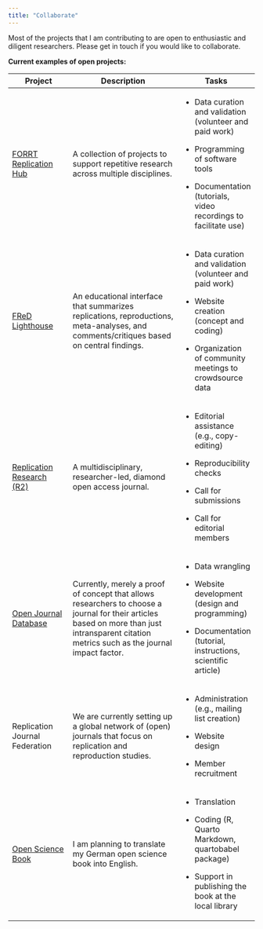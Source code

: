 ```yaml
---
title: "Collaborate"
---
```


Most of the projects that I am contributing to are open to enthusiastic and diligent researchers. Please get in touch if you would like to collaborate.

**Current examples of open projects:**

+--------------------------------------------------------------------------------------------------------+-----------------------------------------------------------------------------------------------------------------------------------------------------------------------------------------------+-------------------------------------------------------------------+
| Project                                                                                                | Description                                                                                                                                                                                   | Tasks                                                             |
+========================================================================================================+===============================================================================================================================================================================================+===================================================================+
| [FORRT Replication Hub](https://forrt.org/replication-hub/)                                            | A collection of projects to support repetitive research across multiple disciplines.                                                                                                          | -   Data curation and validation (volunteer and paid work)        |
|                                                                                                        |                                                                                                                                                                                               |                                                                   |
|                                                                                                        |                                                                                                                                                                                               | -   Programming of software tools                                 |
|                                                                                                        |                                                                                                                                                                                               |                                                                   |
|                                                                                                        |                                                                                                                                                                                               | -   Documentation (tutorials, video recordings to facilitate use) |
+--------------------------------------------------------------------------------------------------------+-----------------------------------------------------------------------------------------------------------------------------------------------------------------------------------------------+-------------------------------------------------------------------+
| [FReD Lighthouse](https://forrt.org/reversals/)                                                        | An educational interface that summarizes replications, reproductions, meta-analyses, and comments/critiques based on central findings.                                                        | -   Data curation and validation (volunteer and paid work)        |
|                                                                                                        |                                                                                                                                                                                               |                                                                   |
|                                                                                                        |                                                                                                                                                                                               | -   Website creation (concept and coding)                         |
|                                                                                                        |                                                                                                                                                                                               |                                                                   |
|                                                                                                        |                                                                                                                                                                                               | -   Organization of community meetings to crowdsource data        |
+--------------------------------------------------------------------------------------------------------+-----------------------------------------------------------------------------------------------------------------------------------------------------------------------------------------------+-------------------------------------------------------------------+
| [Replication Research (R2)](https://www.uni-muenster.de/Ejournals/index.php/replicationresearch/index) | A multidisciplinary, researcher-led, diamond open access journal.                                                                                                                             | -   Editorial assistance (e.g., copy-editing)                     |
|                                                                                                        |                                                                                                                                                                                               |                                                                   |
|                                                                                                        |                                                                                                                                                                                               | -   Reproducibility checks                                        |
|                                                                                                        |                                                                                                                                                                                               |                                                                   |
|                                                                                                        |                                                                                                                                                                                               | -   Call for submissions                                          |
|                                                                                                        |                                                                                                                                                                                               |                                                                   |
|                                                                                                        |                                                                                                                                                                                               | -   Call for editorial members                                    |
+--------------------------------------------------------------------------------------------------------+-----------------------------------------------------------------------------------------------------------------------------------------------------------------------------------------------+-------------------------------------------------------------------+
| [Open Journal Database](https://metaanalyses.shinyapps.io/openjournals/)                               | Currently, merely a proof of concept that allows researchers to choose a journal for their articles based on more than just intransparent citation metrics such as the journal impact factor. | -   Data wrangling                                                |
|                                                                                                        |                                                                                                                                                                                               |                                                                   |
|                                                                                                        |                                                                                                                                                                                               | -   Website development (design and programming)                  |
|                                                                                                        |                                                                                                                                                                                               |                                                                   |
|                                                                                                        |                                                                                                                                                                                               | -   Documentation (tutorial, instructions, scientific article)    |
+--------------------------------------------------------------------------------------------------------+-----------------------------------------------------------------------------------------------------------------------------------------------------------------------------------------------+-------------------------------------------------------------------+
| Replication Journal Federation                                                                         | We are currently setting up a global network of (open) journals that focus on replication and reproduction studies.                                                                           | -   Administration (e.g., mailing list creation)                  |
|                                                                                                        |                                                                                                                                                                                               |                                                                   |
|                                                                                                        |                                                                                                                                                                                               | -   Website design                                                |
|                                                                                                        |                                                                                                                                                                                               |                                                                   |
|                                                                                                        |                                                                                                                                                                                               | -   Member recruitment                                            |
+--------------------------------------------------------------------------------------------------------+-----------------------------------------------------------------------------------------------------------------------------------------------------------------------------------------------+-------------------------------------------------------------------+
| [Open Science Book](https://lukasroeseler.github.io/opensciencebuch/)                                  | I am planning to translate my German open science book into English.                                                                                                                          | -   Translation                                                   |
|                                                                                                        |                                                                                                                                                                                               |                                                                   |
|                                                                                                        |                                                                                                                                                                                               | -   Coding (R, Quarto Markdown, quartobabel package)              |
|                                                                                                        |                                                                                                                                                                                               |                                                                   |
|                                                                                                        |                                                                                                                                                                                               | -   Support in publishing the book at the local library           |
+--------------------------------------------------------------------------------------------------------+-----------------------------------------------------------------------------------------------------------------------------------------------------------------------------------------------+-------------------------------------------------------------------+
